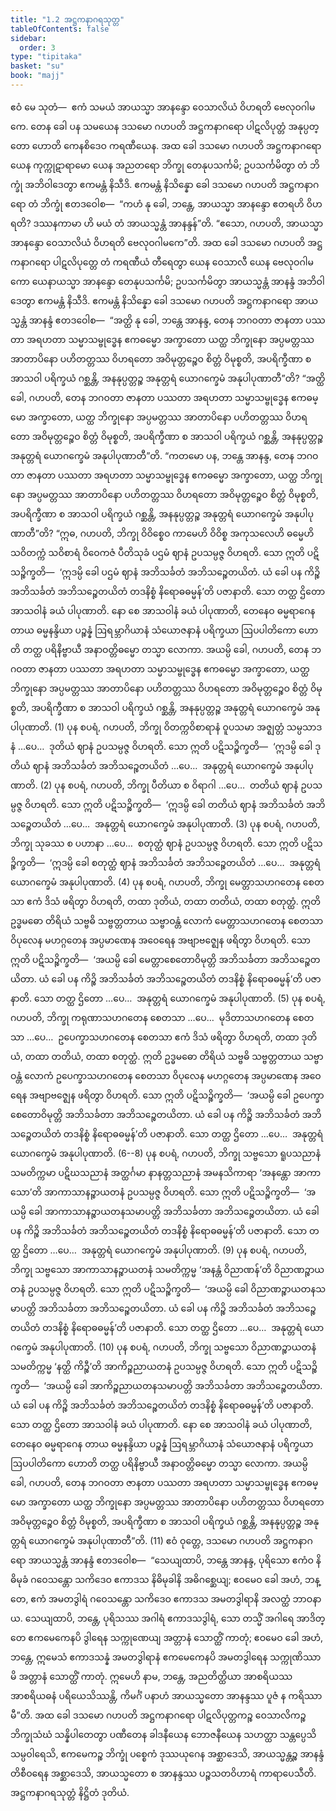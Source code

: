 ```yaml
---
title: "1.2 အဋ္ဌကနာဂရသုတ္တ"
tableOfContents: false
sidebar:
  order: 3
type: "tipitaka"
basket: "su"
book: "majj"
---
```



<DynamicBreadcrumb />

<Division number="17" book="majj">

<Paragraph number="27" book="majj">
ဧဝံ မေ သုတံ—  ဧကံ သမယံ အာယသ္မာ အာနန္ဒော ဝေသာလိယံ ဝိဟရတိ ဗေလုဝဂါမကေ. တေန ခေါ ပန သမယေန ဒသမော ဂဟပတိ အဋ္ဌကနာဂရော ပါဋလိပုတ္တံ အနုပ္ပတ္တော ဟောတိ ကေနစိဒေဝ ကရဏီယေန.
</Paragraph>

<Paragraph number="28" book="majj">
အထ ခေါ ဒသမော ဂဟပတိ အဋ္ဌကနာဂရော ယေန ကုက္ကုဋာရာမော ယေန အညတရော ဘိက္ခု တေနုပသင်္ကမိ; ဥပသင်္ကမိတွာ တံ ဘိက္ခုံ အဘိဝါဒေတွာ ဧကမန္တံ နိသီဒိ. ဧကမန္တံ နိသိန္နော ခေါ ဒသမော ဂဟပတိ အဋ္ဌကနာဂရော တံ ဘိက္ခုံ ဧတဒဝေါစ—  “ကဟံ နု ခေါ, ဘန္တေ, အာယသ္မာ အာနန္ဒော ဧတရဟိ ဝိဟရတိ? ဒဿနကာမာ ဟိ မယံ တံ အာယသ္မန္တံ အာနန္ဒန်”တိ. “ဧသော, ဂဟပတိ, အာယသ္မာ အာနန္ဒော ဝေသာလိယံ ဝိဟရတိ ဗေလုဝဂါမကေ”တိ.
</Paragraph>

<Paragraph number="29" book="majj">
အထ ခေါ ဒသမော ဂဟပတိ အဋ္ဌကနာဂရော ပါဋလိပုတ္တေ တံ ကရဏီယံ တီရေတွာ ယေန ဝေသာလီ ယေန ဗေလုဝဂါမကော ယေနာယသ္မာ အာနန္ဒော တေနုပသင်္ကမိ; ဥပသင်္ကမိတွာ အာယသ္မန္တံ အာနန္ဒံ အဘိဝါဒေတွာ ဧကမန္တံ နိသီဒိ.
</Paragraph>

</Division>
<Division number="18" book="majj">

<Paragraph number="30" book="majj">
ဧကမန္တံ နိသိန္နော ခေါ ဒသမော ဂဟပတိ အဋ္ဌကနာဂရော အာယသ္မန္တံ အာနန္ဒံ ဧတဒဝေါစ—  “အတ္ထိ နု ခေါ, ဘန္တေ အာနန္ဒ, တေန ဘဂဝတာ ဇာနတာ ပဿတာ အရဟတာ သမ္မာသမ္ဗုဒ္ဓေန ဧကဓမ္မော အက္ခာတော ယတ္ထ ဘိက္ခုနော အပ္ပမတ္တဿ အာတာပိနော ပဟိတတ္တဿ ဝိဟရတော အဝိမုတ္တဉ္စေဝ စိတ္တံ ဝိမုစ္စတိ, အပရိက္ခီဏာ စ အာသဝါ ပရိက္ခယံ ဂစ္ဆန္တိ, အနနုပ္ပတ္တဉ္စ အနုတ္တရံ ယောဂက္ခေမံ အနုပါပုဏာတီ”တိ?
</Paragraph>

<Paragraph number="31" book="majj">
“အတ္ထိ ခေါ, ဂဟပတိ, တေန ဘဂဝတာ ဇာနတာ ပဿတာ အရဟတာ သမ္မာသမ္ဗုဒ္ဓေန ဧကဓမ္မော အက္ခာတော, ယတ္ထ ဘိက္ခုနော အပ္ပမတ္တဿ အာတာပိနော ပဟိတတ္တဿ ဝိဟရတော အဝိမုတ္တဉ္စေဝ စိတ္တံ ဝိမုစ္စတိ, အပရိက္ခီဏာ စ အာသဝါ ပရိက္ခယံ ဂစ္ဆန္တိ, အနနုပ္ပတ္တဉ္စ အနုတ္တရံ ယောဂက္ခေမံ အနုပါပုဏာတီ”တိ.
</Paragraph>

<Paragraph number="32" book="majj">
“ကတမော ပန, ဘန္တေ အာနန္ဒ, တေန ဘဂဝတာ ဇာနတာ ပဿတာ အရဟတာ သမ္မာသမ္ဗုဒ္ဓေန ဧကဓမ္မော အက္ခာတော, ယတ္ထ ဘိက္ခုနော အပ္ပမတ္တဿ အာတာပိနော ပဟိတတ္တဿ ဝိဟရတော အဝိမုတ္တဉ္စေဝ စိတ္တံ ဝိမုစ္စတိ, အပရိက္ခီဏာ စ အာသဝါ ပရိက္ခယံ ဂစ္ဆန္တိ, အနနုပ္ပတ္တဉ္စ အနုတ္တရံ ယောဂက္ခေမံ အနုပါပုဏာတီ”တိ?
</Paragraph>

</Division>
<Division number="19" book="majj">

<Paragraph number="33" book="majj">
“ဣဓ, ဂဟပတိ, ဘိက္ခု ဝိဝိစ္စေဝ ကာမေဟိ ဝိဝိစ္စ အကုသလေဟိ ဓမ္မေဟိ သဝိတက္ကံ သဝိစာရံ ဝိဝေကဇံ ပီတိသုခံ ပဌမံ ဈာနံ ဥပသမ္ပဇ္ဇ ဝိဟရတိ. သော ဣတိ ပဋိသဉ္စိက္ခတိ—  ‘ဣဒမ္ပိ ခေါ ပဌမံ ဈာနံ အဘိသင်္ခတံ အဘိသဉ္စေတယိတံ. ယံ ခေါ ပန ကိဉ္စိ အဘိသင်္ခတံ အဘိသဉ္စေတယိတံ တဒနိစ္စံ နိရောဓဓမ္မန်’တိ ပဇာနာတိ. သော တတ္ထ ဌိတော အာသဝါနံ ခယံ ပါပုဏာတိ. နော စေ အာသဝါနံ ခယံ ပါပုဏာတိ, တေနေဝ ဓမ္မရာဂေန တာယ ဓမ္မနန္ဒိယာ ပဉ္စန္နံ ဩရမ္ဘာဂိယာနံ သံယောဇနာနံ ပရိက္ခယာ ဩပပါတိကော ဟောတိ တတ္ထ ပရိနိဗ္ဗာယီ အနာဝတ္တိဓမ္မော တသ္မာ လောကာ. အယမ္ပိ ခေါ, ဂဟပတိ, တေန ဘဂဝတာ ဇာနတာ ပဿတာ အရဟတာ သမ္မာသမ္ဗုဒ္ဓေန ဧကဓမ္မော အက္ခာတော, ယတ္ထ ဘိက္ခုနော အပ္ပမတ္တဿ အာတာပိနော ပဟိတတ္တဿ ဝိဟရတော အဝိမုတ္တဉ္စေဝ စိတ္တံ ဝိမုစ္စတိ, အပရိက္ခီဏာ စ အာသဝါ ပရိက္ခယံ ဂစ္ဆန္တိ, အနနုပ္ပတ္တဉ္စ အနုတ္တရံ ယောဂက္ခေမံ အနုပါပုဏာတိ. (1)
</Paragraph>

</Division>
<Division number="20" book="majj">

<Paragraph number="34" book="majj">
ပုန စပရံ, ဂဟပတိ, ဘိက္ခု ဝိတက္ကဝိစာရာနံ ဝူပသမာ အဇ္ဈတ္တံ သမ္ပသာဒနံ …ပေ…  ဒုတိယံ ဈာနံ ဥပသမ္ပဇ္ဇ ဝိဟရတိ. သော ဣတိ ပဋိသဉ္စိက္ခတိ—  ‘ဣဒမ္ပိ ခေါ ဒုတိယံ ဈာနံ အဘိသင်္ခတံ အဘိသဉ္စေတယိတံ …ပေ…  အနုတ္တရံ ယောဂက္ခေမံ အနုပါပုဏာတိ. (2)
</Paragraph>

<Paragraph number="35" book="majj">
ပုန စပရံ, ဂဟပတိ, ဘိက္ခု ပီတိယာ စ ဝိရာဂါ …ပေ…  တတိယံ ဈာနံ ဥပသမ္ပဇ္ဇ ဝိဟရတိ. သော ဣတိ ပဋိသဉ္စိက္ခတိ—  ‘ဣဒမ္ပိ ခေါ တတိယံ ဈာနံ အဘိသင်္ခတံ အဘိသဉ္စေတယိတံ …ပေ…  အနုတ္တရံ ယောဂက္ခေမံ အနုပါပုဏာတိ. (3)
</Paragraph>

<Paragraph number="36" book="majj">
ပုန စပရံ, ဂဟပတိ, ဘိက္ခု သုခဿ စ ပဟာနာ …ပေ…  စတုတ္ထံ ဈာနံ ဥပသမ္ပဇ္ဇ ဝိဟရတိ. သော ဣတိ ပဋိသဉ္စိက္ခတိ—  ‘ဣဒမ္ပိ ခေါ စတုတ္ထံ ဈာနံ အဘိသင်္ခတံ အဘိသဉ္စေတယိတံ …ပေ…  အနုတ္တရံ ယောဂက္ခေမံ အနုပါပုဏာတိ. (4)
</Paragraph>

<Paragraph number="37" book="majj">
ပုန စပရံ, ဂဟပတိ, ဘိက္ခု မေတ္တာသဟဂတေန စေတသာ ဧကံ ဒိသံ ဖရိတွာ ဝိဟရတိ, တထာ ဒုတိယံ, တထာ တတိယံ, တထာ စတုတ္ထံ. ဣတိ ဥဒ္ဓမဓော တိရိယံ သဗ္ဗဓိ သဗ္ဗတ္တတာယ သဗ္ဗာဝန္တံ လောကံ မေတ္တာသဟဂတေန စေတသာ ဝိပုလေန မဟဂ္ဂတေန အပ္ပမာဏေန အဝေရေန အဗျာဗဇ္ဈေန ဖရိတွာ ဝိဟရတိ. သော ဣတိ ပဋိသဉ္စိက္ခတိ—  ‘အယမ္ပိ ခေါ မေတ္တာစေတောဝိမုတ္တိ အဘိသင်္ခတာ အဘိသဉ္စေတယိတာ. ယံ ခေါ ပန ကိဉ္စိ အဘိသင်္ခတံ အဘိသဉ္စေတယိတံ တဒနိစ္စံ နိရောဓဓမ္မန်’တိ ပဇာနာတိ. သော တတ္ထ ဌိတော …ပေ…  အနုတ္တရံ ယောဂက္ခေမံ အနုပါပုဏာတိ. (5)
</Paragraph>

<Paragraph number="38" book="majj">
ပုန စပရံ, ဂဟပတိ, ဘိက္ခု ကရုဏာသဟဂတေန စေတသာ …ပေ…  မုဒိတာသဟဂတေန စေတသာ …ပေ…  ဥပေက္ခာသဟဂတေန စေတသာ ဧကံ ဒိသံ ဖရိတွာ ဝိဟရတိ, တထာ ဒုတိယံ, တထာ တတိယံ, တထာ စတုတ္ထံ. ဣတိ ဥဒ္ဓမဓော တိရိယံ သဗ္ဗဓိ သဗ္ဗတ္တတာယ သဗ္ဗာဝန္တံ လောကံ ဥပေက္ခာသဟဂတေန စေတသာ ဝိပုလေန မဟဂ္ဂတေန အပ္ပမာဏေန အဝေရေန အဗျာဗဇ္ဈေန ဖရိတွာ ဝိဟရတိ. သော ဣတိ ပဋိသဉ္စိက္ခတိ—  ‘အယမ္ပိ ခေါ ဥပေက္ခာစေတောဝိမုတ္တိ အဘိသင်္ခတာ အဘိသဉ္စေတယိတာ. ယံ ခေါ ပန ကိဉ္စိ အဘိသင်္ခတံ အဘိသဉ္စေတယိတံ တဒနိစ္စံ နိရောဓဓမ္မန်’တိ ပဇာနာတိ. သော တတ္ထ ဌိတော …ပေ…  အနုတ္တရံ ယောဂက္ခေမံ အနုပါပုဏာတိ. (6--8)
</Paragraph>

<Paragraph number="39" book="majj">
ပုန စပရံ, ဂဟပတိ, ဘိက္ခု သဗ္ဗသော ရူပသညာနံ သမတိက္ကမာ ပဋိဃသညာနံ အတ္ထင်္ဂမာ နာနတ္တသညာနံ အမနသိကာရာ ‘အနန္တော အာကာသော’တိ အာကာသာနဉ္စာယတနံ ဥပသမ္ပဇ္ဇ ဝိဟရတိ. သော ဣတိ ပဋိသဉ္စိက္ခတိ—  ‘အယမ္ပိ ခေါ အာကာသာနဉ္စာယတနသမာပတ္တိ အဘိသင်္ခတာ အဘိသဉ္စေတယိတာ. ယံ ခေါ ပန ကိဉ္စိ အဘိသင်္ခတံ အဘိသဉ္စေတယိတံ တဒနိစ္စံ နိရောဓဓမ္မန်’တိ ပဇာနာတိ. သော တတ္ထ ဌိတော …ပေ…  အနုတ္တရံ ယောဂက္ခေမံ အနုပါပုဏာတိ. (9)
</Paragraph>

<Paragraph number="40" book="majj">
ပုန စပရံ, ဂဟပတိ, ဘိက္ခု သဗ္ဗသော အာကာသာနဉ္စာယတနံ သမတိက္ကမ္မ ‘အနန္တံ ဝိညာဏန်’တိ ဝိညာဏဉ္စာယတနံ ဥပသမ္ပဇ္ဇ ဝိဟရတိ. သော ဣတိ ပဋိသဉ္စိက္ခတိ—  ‘အယမ္ပိ ခေါ ဝိညာဏဉ္စာယတနသမာပတ္တိ အဘိသင်္ခတာ အဘိသဉ္စေတယိတာ. ယံ ခေါ ပန ကိဉ္စိ အဘိသင်္ခတံ အဘိသဉ္စေတယိတံ တဒနိစ္စံ နိရောဓဓမ္မန်’တိ ပဇာနာတိ. သော တတ္ထ ဌိတော …ပေ…  အနုတ္တရံ ယောဂက္ခေမံ အနုပါပုဏာတိ. (10)
</Paragraph>

<Paragraph number="41" book="majj">
ပုန စပရံ, ဂဟပတိ, ဘိက္ခု သဗ္ဗသော ဝိညာဏဉ္စာယတနံ သမတိက္ကမ္မ ‘နတ္ထိ ကိဉ္စီ’တိ အာကိဉ္စညာယတနံ ဥပသမ္ပဇ္ဇ ဝိဟရတိ. သော ဣတိ ပဋိသဉ္စိက္ခတိ—  ‘အယမ္ပိ ခေါ အာကိဉ္စညာယတနသမာပတ္တိ အဘိသင်္ခတာ အဘိသဉ္စေတယိတာ. ယံ ခေါ ပန ကိဉ္စိ အဘိသင်္ခတံ အဘိသဉ္စေတယိတံ တဒနိစ္စံ နိရောဓဓမ္မန်’တိ ပဇာနာတိ. သော တတ္ထ ဌိတော အာသဝါနံ ခယံ ပါပုဏာတိ. နော စေ အာသဝါနံ ခယံ ပါပုဏာတိ, တေနေဝ ဓမ္မရာဂေန တာယ ဓမ္မနန္ဒိယာ ပဉ္စန္နံ ဩရမ္ဘာဂိယာနံ သံယောဇနာနံ ပရိက္ခယာ ဩပပါတိကော ဟောတိ တတ္ထ ပရိနိဗ္ဗာယီ အနာဝတ္တိဓမ္မော တသ္မာ လောကာ. အယမ္ပိ ခေါ, ဂဟပတိ, တေန ဘဂဝတာ ဇာနတာ ပဿတာ အရဟတာ သမ္မာသမ္ဗုဒ္ဓေန ဧကဓမ္မော အက္ခာတော ယတ္ထ ဘိက္ခုနော အပ္ပမတ္တဿ အာတာပိနော ပဟိတတ္တဿ ဝိဟရတော အဝိမုတ္တဉ္စေဝ စိတ္တံ ဝိမုစ္စတိ, အပရိက္ခီဏာ စ အာသဝါ ပရိက္ခယံ ဂစ္ဆန္တိ, အနနုပ္ပတ္တဉ္စ အနုတ္တရံ ယောဂက္ခေမံ အနုပါပုဏာတီ”တိ. (11)
</Paragraph>

</Division>
<Division number="21" book="majj">

<Paragraph number="42" book="majj">
ဧဝံ ဝုတ္တေ, ဒသမော ဂဟပတိ အဋ္ဌကနာဂရော အာယသ္မန္တံ အာနန္ဒံ ဧတဒဝေါစ—  “သေယျထာပိ, ဘန္တေ အာနန္ဒ, ပုရိသော ဧကံဝ နိဓိမုခံ ဂဝေသန္တော သကိဒေဝ ဧကာဒသ နိဓိမုခါနိ အဓိဂစ္ဆေယျ; ဧဝမေဝ ခေါ အဟံ, ဘန္တေ, ဧကံ အမတဒွါရံ ဂဝေသန္တော သကိဒေဝ ဧကာဒသ အမတဒွါရာနိ အလတ္ထံ ဘာဝနာယ. သေယျထာပိ, ဘန္တေ, ပုရိသဿ အဂါရံ ဧကာဒသဒွါရံ, သော တသ္မိံ အဂါရေ အာဒိတ္တေ ဧကမေကေနပိ ဒွါရေန သက္ကုဏေယျ အတ္တာနံ သောတ္ထိံ ကာတုံ; ဧဝမေဝ ခေါ အဟံ, ဘန္တေ, ဣမေသံ ဧကာဒသန္နံ အမတဒွါရာနံ ဧကမေကေနပိ အမတဒွါရေန သက္ကုဏိဿာမိ အတ္တာနံ သောတ္ထိံ ကာတုံ. ဣမေဟိ နာမ, ဘန္တေ, အညတိတ္ထိယာ အာစရိယဿ အာစရိယဓနံ ပရိယေသိဿန္တိ, ကိမင်္ဂံ ပနာဟံ အာယသ္မတော အာနန္ဒဿ ပူဇံ န ကရိဿာမီ”တိ.
</Paragraph>

<Paragraph number="43" book="majj">
အထ ခေါ ဒသမော ဂဟပတိ အဋ္ဌကနာဂရော ပါဋလိပုတ္တကဉ္စ ဝေသာလိကဉ္စ ဘိက္ခုသံဃံ သန္နိပါတေတွာ ပဏီတေန ခါဒနီယေန ဘောဇနီယေန သဟတ္ထာ သန္တပ္ပေသိ သမ္ပဝါရေသိ, ဧကမေကဉ္စ ဘိက္ခုံ ပစ္စေကံ ဒုဿယုဂေန အစ္ဆာဒေသိ, အာယသ္မန္တဉ္စ အာနန္ဒံ တိစီဝရေန အစ္ဆာဒေသိ, အာယသ္မတော စ အာနန္ဒဿ ပဉ္စသတဝိဟာရံ ကာရာပေသီတိ.

</Paragraph>
</Division>

<Paragraph number="44" type="center" book="majj">
အဋ္ဌကနာဂရသုတ္တံ နိဋ္ဌိတံ ဒုတိယံ.
</Paragraph>